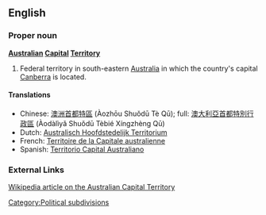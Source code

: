 ==English==
===Proper noun===
'''[[Australian]] [[Capital]] [[Territory]]'''
#Federal territory in south-eastern [[Australia]] in which the country's capital [[Canberra]] is located.
[[Category:Political subdivisions]]

====Translations====
*Chinese: [[澳洲首都特區]] (Àozhōu Shuǒdū Tè Qū); full: [[澳大利亞首都特別行政區]] (Àodàlìyǎ Shuǒdū Tèbié Xíngzhèng Qū)
*Dutch: [[Australisch Hoofdstedelijk Territorium]]
*French: [[Territoire de la Capitale australienne]]
*Spanish: [[Territorio Capital Australiano]]

===External Links===
[[w:Australian Capital Territory|Wikipedia article on the Australian Capital Territory]]